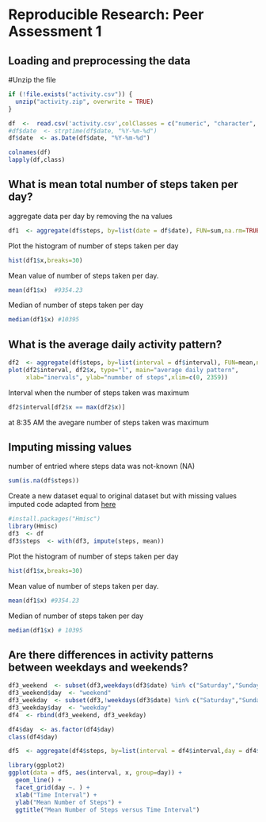 # Reproducible Research: Peer Assessment 1


## Loading and preprocessing the data

#Unzip the file
```r
if (!file.exists("activity.csv")) {
  unzip("activity.zip", overwrite = TRUE)
}
```

```r
df  <-  read.csv('activity.csv',colClasses = c("numeric", "character", "integer"))
#df$date  <- strptime(df$date, "%Y-%m-%d")
df$date  <- as.Date(df$date, "%Y-%m-%d")
```

```r
colnames(df)
lapply(df,class)
```


## What is mean total number of steps taken per day?

aggregate data per day by removing the na values
```r
df1  <- aggregate(df$steps, by=list(date = df$date), FUN=sum,na.rm=TRUE)
```

Plot the histogram of number of steps taken per day
```r
hist(df1$x,breaks=30)
```

Mean value of number of steps taken per day. 
```r
mean(df1$x)  #9354.23
```

Median of number of steps taken per day
```r
median(df1$x) #10395
```

## What is the average daily activity pattern?

```r
df2  <- aggregate(df$steps, by=list(interval = df$interval), FUN=mean,na.rm=TRUE)
plot(df2$interval, df2$x, type="l", main="average daily pattern",
     xlab="inervals", ylab="numnber of steps",xlim=c(0, 2359))
```

Interval when the number of steps taken was maximum
```r
df2$interval[df2$x == max(df2$x)]
```
at 8:35 AM the avegare number of steps taken was maximum

## Imputing missing values

number of entried where steps data was not-known (NA)
```r
sum(is.na(df$steps))
```

Create a new dataset equal to original dataset but with missing values imputed
code adapted from [here](http://stackoverflow.com/questions/13114812/imputation-in-r)
```r
#install.packages("Hmisc")
library(Hmisc)
df3  <- df
df3$steps  <- with(df3, impute(steps, mean))
```

Plot the histogram of number of steps taken per day
```r
hist(df1$x,breaks=30)
```

Mean value of number of steps taken per day. 
```r
mean(df1$x) #9354.23
```

Median of number of steps taken per day
```r
median(df1$x) # 10395
```

## Are there differences in activity patterns between weekdays and weekends?


```r
df3_weekend  <- subset(df3,weekdays(df3$date) %in% c("Saturday","Sunday"))
df3_weekend$day  <- "weekend"
df3_weekday  <- subset(df3,!weekdays(df3$date) %in% c("Saturday","Sunday"))
df3_weekday$day  <- "weekday"
df4  <- rbind(df3_weekend, df3_weekday)
```


```r
df4$day  <- as.factor(df4$day)
class(df4$day)
```



```r
df5  <- aggregate(df4$steps, by=list(interval = df4$interval,day = df4$day), FUN=mean)
```


```r
library(ggplot2)
ggplot(data = df5, aes(interval, x, group=day)) +
  geom_line() +
  facet_grid(day ~. ) +
  xlab("Time Interval") +
  ylab("Mean Number of Steps") +
  ggtitle("Mean Number of Steps versus Time Interval")
```

